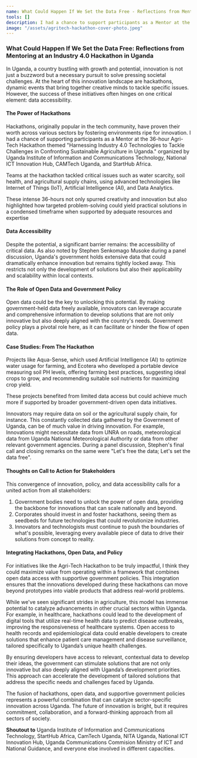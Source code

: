 ```yaml
---
name: What Could Happen If We Set the Data Free - Reflections from Mentoring at an Industry 4.0 Hackathon in Uganda
tools: []
description: I had a chance to support participants as a Mentor at the 36-hour Agri-Tech Hackathon themed "Harnessing Industry 4.0 Technologies to Tackle Challenges in Confronting Sustainable Agriculture in Uganda.". Along the way, I picked up on a couple things. In this article, I explicitly share how open data and supportive government policies have the potential to catalyze sector-specific innovation.
image: "/assets/agritech-hackathon-cover-photo.jpeg"
---
```


<CustomImage
    src="/assets/agritech-hackathon-cover-photo.jpeg"
    alt="Desktop dashboard"
/>

### What Could Happen If We Set the Data Free: Reflections from Mentoring at an Industry 4.0 Hackathon in Uganda

In Uganda, a country bustling with growth and potential, innovation is not just a buzzword but a necessary pursuit to solve pressing societal challenges. At the heart of this innovation landscape are hackathons, dynamic events that bring together creative minds to tackle specific issues. However, the success of these initiatives often hinges on one critical element: data accessibility.

#### The Power of Hackathons  

Hackathons, originally popular in the tech community, have proven their worth across various sectors by fostering environments ripe for innovation. I had a chance of supporting participants as a Mentor at the 36-hour Agri-Tech Hackathon themed "Harnessing Industry 4.0 Technologies to Tackle Challenges in Confronting Sustainable Agriculture in Uganda." organized by Uganda Institute of Information and Communications Technology, National ICT Innovation Hub, CAMTech Uganda, and StartHub Africa.  

Teams at the hackathon tackled critical issues such as water scarcity, soil health, and agricultural supply chains, using advanced technologies like Internet of Things (IoT), Artificial Intelligence (AI), and Data Analytics.

<CustomImage
    src="/assets/36-hour-hackathon.jpeg"
    alt="Desktop dashboard"
/>

These intense 36-hours not only spurred creativity and innovation but also highlighted how targeted problem-solving could yield practical solutions in a condensed timeframe when supported by adequate resources and expertise

#### Data Accessibility  
Despite the potential, a significant barrier remains: the accessibility of critical data. As also noted by Stephen Senkomago Musoke during a panel discussion, Uganda's government holds extensive data that could dramatically enhance innovation but remains tightly locked away. This restricts not only the development of solutions but also their applicability and scalability within local contexts. 

<CustomImage
    src="/assets/multidisciplinary-team.png"
    alt="Desktop dashboard"
/>

#### The Role of Open Data and Government Policy 

Open data could be the key to unlocking this potential. By making government-held data freely available, innovators can leverage accurate and comprehensive information to develop solutions that are not only innovative but also deeply aligned with the country's needs. Government policy plays a pivotal role here, as it can facilitate or hinder the flow of open data.

#### Case Studies: From The Hackathon 

Projects like Aqua-Sense, which used Artificial Intelligence (AI) to optimize water usage for farming, and Ecotera who developed a portable device measuring soil PH levels, offering farming best practices, suggesting ideal crops to grow, and recommending suitable soil nutrients for maximizing crop yield.  

<CustomImage
    src="/assets/ecotera-team-working.jpeg"
    alt="Desktop dashboard"
/>

These projects benefited from limited data access but could achieve much more if supported by broader government-driven open data initiatives.

<CustomImage
    src="/assets/prototype-for-ecotera.jpeg"
    alt="Desktop dashboard"
/>

Innovators may require data on soil or the agricultural supply chain, for instance. This constantly collected data gathered by the Government of Uganda, can be of much value in driving innovation. For example, Innovations might necessitate data from UNRA on roads, meteorological data from Uganda National Meteorological Authority or data from other relevant government agencies. During a panel discussion, Stephen's final call and closing remarks on the same were "Let's free the data; Let's set the data free".

#### Thoughts on Call to Action for Stakeholders  
This convergence of innovation, policy, and data accessibility calls for a united action from all stakeholders:
1. Government bodies need to unlock the power of open data, providing the backbone for innovations that can scale nationally and beyond.  
2. Corporates should invest in and foster hackathons, seeing them as seedbeds for future technologies that could revolutionize industries.  
3. Innovators and technologists must continue to push the boundaries of what's possible, leveraging every available piece of data to drive their solutions from concept to reality.

#### Integrating Hackathons, Open Data, and Policy  
For initiatives like the Agri-Tech Hackathon to be truly impactful, I think they could maximize value from operating within a framework that combines open data access with supportive government policies. This integration ensures that the innovations developed during these hackathons can move beyond prototypes into viable products that address real-world problems.  

While we've seen significant strides in agriculture, this model has immense potential to catalyze advancements in other crucial sectors within Uganda. For example, in healthcare, hackathons could lead to the development of digital tools that utilize real-time health data to predict disease outbreaks, improving the responsiveness of healthcare systems. Open access to health records and epidemiological data could enable developers to create solutions that enhance patient care management and disease surveillance, tailored specifically to Uganda’s unique health challenges.  

By ensuring developers have access to relevant, contextual data to develop their ideas, the government can stimulate solutions that are not only innovative but also deeply aligned with Uganda’s development priorities. This approach can accelerate the development of tailored solutions that address the specific needs and challenges faced by Uganda.

The fusion of hackathons, open data, and supportive government policies represents a powerful combination that can catalyze sector-specific innovation across Uganda. The future of innovation is bright, but it requires commitment, collaboration, and a forward-thinking approach from all sectors of society.

**Shoutout to** Uganda Institute of Information and Communications Technology, StartHub Africa, CamTech Uganda, NITA Uganda, National ICT Innovation Hub, Uganda Communications Commision Ministry of ICT and National Guidance, and everyone else involved in different capacities.